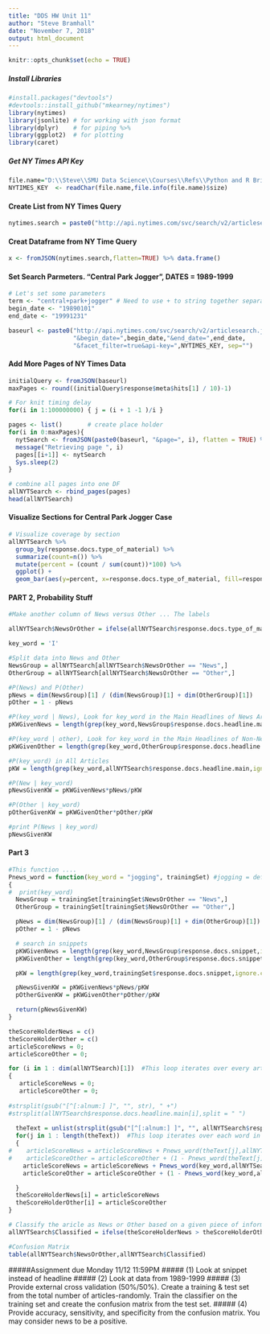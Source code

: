 ```yaml
---
title: "DDS HW Unit 11"
author: "Steve Bramhall"
date: "November 7, 2018"
output: html_document
---
```


```r
knitr::opts_chunk$set(echo = TRUE)
```

##### Install Libraries
```r
#install.packages("devtools")
#devtools::install_github("mkearney/nytimes")
library(nytimes)
library(jsonlite) # for working with json format
library(dplyr)    # for piping %>%
library(ggplot2)  # for plotting
library(caret)
```

##### Get NY Times API Key
```r
file.name="D:\\Steve\\SMU Data Science\\Courses\\Refs\\Python and R Bridge\\NYTimesAPI.txt"
NYTIMES_KEY  <- readChar(file.name,file.info(file.name)$size)
```

#### Create List from NY Times Query
```r
nytimes.search = paste0("http://api.nytimes.com/svc/search/v2/articlesearch.json?q=mueller&api-key=",NYTIMES_KEY)
```

#### Creat Dataframe from NY Time Query
```r
x <- fromJSON(nytimes.search,flatten=TRUE) %>% data.frame()
```

#### Set Search Parmeters. "Central Park Jogger", DATES = 1989-1999
```r
# Let's set some parameters
term <- "central+park+jogger" # Need to use + to string together separate words
begin_date <- "19890101"
end_date <- "19991231"

baseurl <- paste0("http://api.nytimes.com/svc/search/v2/articlesearch.json?q=",term,
                  "&begin_date=",begin_date,"&end_date=",end_date,
                  "&facet_filter=true&api-key=",NYTIMES_KEY, sep="")
```

#### Add More Pages of NY Times Data
```r
initialQuery <- fromJSON(baseurl)
maxPages <- round((initialQuery$response$meta$hits[1] / 10)-1) 

# For knit timing delay
for(i in 1:100000000) { j = (i + 1 -1 )/i }

pages <- list()       # create place holder
for(i in 0:maxPages){
  nytSearch <- fromJSON(paste0(baseurl, "&page=", i), flatten = TRUE) %>% data.frame() 
  message("Retrieving page ", i)
  pages[[i+1]] <- nytSearch 
  Sys.sleep(2) 
}

# combine all pages into one DF
allNYTSearch <- rbind_pages(pages)
head(allNYTSearch)
```

#### Visualize Sections for Central Park Jogger Case
```r
# Visualize coverage by section
allNYTSearch %>% 
  group_by(response.docs.type_of_material) %>%
  summarize(count=n()) %>%
  mutate(percent = (count / sum(count))*100) %>%
  ggplot() +
  geom_bar(aes(y=percent, x=response.docs.type_of_material, fill=response.docs.type_of_material), stat = "identity") + coord_flip()

```

#### PART 2, Probability Stuff
```r
#Make another column of News versus Other ... The labels

allNYTSearch$NewsOrOther = ifelse(allNYTSearch$response.docs.type_of_material == "News","News","Other")

key_word = 'I'

#Split data into News and Other
NewsGroup = allNYTSearch[allNYTSearch$NewsOrOther == "News",]
OtherGroup = allNYTSearch[allNYTSearch$NewsOrOther == "Other",]

#P(News) and P(Other)
pNews = dim(NewsGroup)[1] / (dim(NewsGroup)[1] + dim(OtherGroup)[1])
pOther = 1 - pNews

#P(key_word | News), Look for key_word in the Main Headlines of News Articles
pKWGivenNews = length(grep(key_word,NewsGroup$response.docs.headline.main,ignore.case = TRUE))/dim(NewsGroup)[1]

#P(key_word | other), Look for key_word in the Main Headlines of Non-News Articles
pKWGivenOther = length(grep(key_word,OtherGroup$response.docs.headline.main,ignore.case = TRUE))/dim(OtherGroup)[1]

#P(key_word) in All Articles
pKW = length(grep(key_word,allNYTSearch$response.docs.headline.main,ignore.case = TRUE))/dim(allNYTSearch)[1]

#P(New | key_word)
pNewsGivenKW = pKWGivenNews*pNews/pKW

#P(Other | key_word)
pOtherGivenKW = pKWGivenOther*pOther/pKW

#print P(News | key_word)
pNewsGivenKW 

```

#### Part 3
```r
#This function .... 
Pnews_word = function(key_word = "jogging", trainingSet) #jogging = default
{
#  print(key_word)
  NewsGroup = trainingSet[trainingSet$NewsOrOther == "News",]
  OtherGroup = trainingSet[trainingSet$NewsOrOther == "Other",]

  pNews = dim(NewsGroup)[1] / (dim(NewsGroup)[1] + dim(OtherGroup)[1])
  pOther = 1 - pNews

  # search in snippets
  pKWGivenNews = length(grep(key_word,NewsGroup$response.docs.snippet,ignore.case = TRUE))/dim(NewsGroup)[1]    #P(keyword | News)
  pKWGivenOther = length(grep(key_word,OtherGroup$response.docs.snippet,ignore.case = TRUE))/dim(OtherGroup)[1] #P(keyword | Other)

  pKW = length(grep(key_word,trainingSet$response.docs.snippet,ignore.case = TRUE))/dim(trainingSet)[1]         #P(keyword)

  pNewsGivenKW = pKWGivenNews*pNews/pKW                                                                         #P(News | keyword)
  pOtherGivenKW = pKWGivenOther*pOther/pKW                                                                      #P(Other | keyword)

  return(pNewsGivenKW)
}

theScoreHolderNews = c()
theScoreHolderOther = c()
articleScoreNews = 0;
articleScoreOther = 0;

for (i in 1 : dim(allNYTSearch)[1])  #This loop iterates over every article
{
   articleScoreNews = 0; 
   articleScoreOther = 0;
   
#strsplit(gsub("[^[:alnum:] ]", "", str), " +")
#strsplit(allNYTSearch$response.docs.headline.main[i],split = " ")
   
  theText = unlist(strsplit(gsub("[^[:alnum:] ]", "", allNYTSearch$response.docs.snippet[i]), " +")) # get snippet text
  for(j in 1 : length(theText))  #This loop iterates over each word in the snipet 
  {
#    articleScoreNews = articleScoreNews + Pnews_word(theText[j],allNYTSearch) # send to training set, adds P(News|keyword)
#    articleScoreOther = articleScoreOther + (1 - Pnews_word(theText[j],allNYTSearch))
    articleScoreNews = articleScoreNews + Pnews_word(key_word,allNYTSearch) # send to training set, adds P(News|keyword)
    articleScoreOther = articleScoreOther + (1 - Pnews_word(key_word,allNYTSearch))

  }
  theScoreHolderNews[i] = articleScoreNews
  theScoreHolderOther[i] = articleScoreOther
}

# Classify the aricle as News or Other based on a given piece of information from the article.
allNYTSearch$Classified = ifelse(theScoreHolderNews > theScoreHolderOther,"News","Other")

#Confusion Matrix
table(allNYTSearch$NewsOrOther,allNYTSearch$Classified)

```


#####Assignment due Monday 11/12 11:59PM
##### (1) Look at snippet instead of headline 
##### (2) Look at data from 1989-1999
##### (3) Provide external cross validation (50%/50%). Create a training & test set from the total number of articles-randomly. Train the classifier on the training set and create the confusion matrix from the test set.
##### (4) Provide accuracy, sensitivity, and specificity from the confusion matrix. You may consider news to be a positive.

